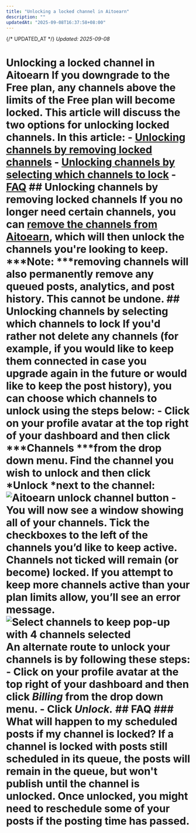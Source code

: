 ```yaml
---
title: "Unlocking a locked channel in Aitoearn"
description: ""
updatedAt: "2025-09-08T16:37:58+08:00"
---
```

{/* UPDATED_AT */}
_Updated: 2025-09-08_

# Unlocking a locked channel in Aitoearn If you downgrade to the Free plan, any channels above the limits of the Free plan will become locked. This article will discuss the two options for unlocking locked channels. In this article: - [Unlocking channels by removing locked channels](#Unlocking-channels-by-removing-locked-channels-HsQpZ) - [Unlocking channels by selecting which channels to lock](#Unlocking-channels-by-selecting-which-channels-to-lock-n0zvb) - [FAQ](#FAQ-o_nMr) ## Unlocking channels by removing locked channels If you no longer need certain channels, you can [remove the channels from Aitoearn](https://aitoearn.helpscoutdocs.com/article/575-removing-a-channel-from-aitoearn), which will then unlock the channels you're looking to keep. ***Note: ***removing channels will also permanently remove any queued posts, analytics, and post history. This cannot be undone. ## Unlocking channels by selecting which channels to lock If you'd rather not delete any channels (for example, if you would like to keep them connected in case you upgrade again in the future or would like to keep the post history), you can choose which channels to unlock using the steps below: - Click on your profile avatar at the top right of your dashboard and then click ***Channels ***from the drop down menu. Find the channel you wish to unlock and then click *Unlock *next to the channel: ![Aitoearn unlock channel button](//d33v4339jhl8k0.cloudfront.net/docs/assets/64cb6cf86d4a3e191f237e66/images/67e2e694ccdf71331de3c13a/file-09fp0d1Aju.jpg) - You will now see a window showing all of your channels. Tick the checkboxes to the left of the channels you’d like to keep active. Channels not ticked will remain (or become) locked. If you attempt to keep more channels active than your plan limits allow, you’ll see an error message. ![Select channels to keep pop-up with 4 channels selected](//d33v4339jhl8k0.cloudfront.net/docs/assets/64cb6cf86d4a3e191f237e66/images/65270b4405231a0b51d23ab0/file-4C2xJbDd9I.png) An alternate route to unlock your channels is by following these steps: - Click on your profile avatar at the top right of your dashboard and then click ***Billing*** from the drop down menu. - Click ***Unlock.*** ## FAQ ### What will happen to my scheduled posts if my channel is locked? If a channel is locked with posts still scheduled in its queue, the posts will remain in the queue, but won't publish until the channel is unlocked. Once unlocked, you might need to reschedule some of your posts if the posting time has passed.